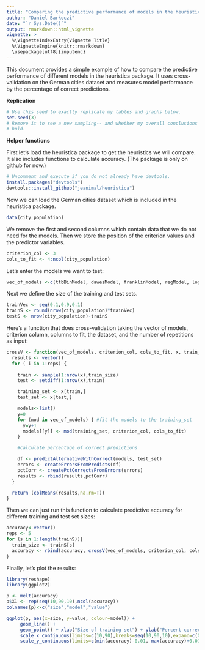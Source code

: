 ```yaml
---
title: "Comparing the predictive performance of models in the heuristica package"
author: "Daniel Barkoczi"
date: "`r Sys.Date()`"
output: rmarkdown::html_vignette
vignette: >
  %\VignetteIndexEntry{Vignette Title}
  %\VignetteEngine{knitr::rmarkdown}
  \usepackage[utf8]{inputenc}
---
```


This document provides a simple example of how to compare the predictive performance of different models in the heuristica package. It uses cross-validation on the German cities dataset and measures model performance by the percentage of correct predictions.

**Replication**

```r
# Use this seed to exactly replicate my tables and graphs below.
set.seed(3)
# Remove it to see a new sampling-- and whether my overall conclusions still
# hold.

```
**Helper functions**

First let's load the heuristica package to get the heuristics we will compare.  It also includes functions to calculate accuracy.  (The package is only on github for now.)

```r
# Uncomment and execute if you do not already have devtools.
install.packages("devtools")
devtools::install_github("jeanimal/heuristica")
```

Now we can load the German cities dataset which is included in the heuristica package.

```r
data(city_population)
```

We remove the first and second columns which contain data that we do not need for the models.
Then we store the position of the criterion values and the predictor variables.
```r
criterion_col <- 3
cols_to_fit <- 4:ncol(city_population)
```
Let's enter the models we want to test:
```r
vec_of_models <-c(ttbBinModel, dawesModel, franklinModel, regModel, logRegModel)
```
Next we define the size of the training and test sets.
```r
trainVec <- seq(0.1,0.9,0.1)
trainS <- round(nrow(city_population)*trainVec)
testS <- nrow(city_population)-trainS
```
Here's a function that does cross-validation taking the vector of models, criterion column, columns to fit, the dataset, and the number of repetitions as input:
```r
crossV <- function(vec_of_models, criterion_col, cols_to_fit, x, train_size, reps) {
  results <- vector()
  for ( i in 1:reps) {
  
    train <- sample(1:nrow(x),train_size)
    test <- setdiff(1:nrow(x),train)

    training_set <- x[train,]
    test_set <- x[test,]

    models<-list()
    y=0
    for (mod in vec_of_models) { #fit the models to the training_set
      y=y+1
      models[[y]] <- mod(training_set, criterion_col, cols_to_fit)
    }

    #calculate percentage of correct predictions

    df <- predictAlternativeWithCorrect(models, test_set)
    errors <- createErrorsFromPredicts(df)
    pctCorr <- createPctCorrectsFromErrors(errors)
    results <- rbind(results,pctCorr)
  }

  return (colMeans(results,na.rm=T))
}  
```
Then we can just run this function to calculate predictive accuracy for different training and test set sizes:
```r
accuracy<-vector()
reps <- 5
for (s in 1:length(trainS)){
  train_size <- trainS[s]
  accuracy <- rbind(accuracy, crossV(vec_of_models, criterion_col, cols_to_fit, city_population, train_size, reps))
}
```
Finally, let's plot the results:
```r
library(reshape)
library(ggplot2)

p <- melt(accuracy)
p$X1 <- rep(seq(10,90,10),ncol(accuracy))
colnames(p)<-c("size","model","value")

ggplot(p, aes(x=size, y=value, colour=model)) + 
     geom_line() +
     geom_point() + xlab("Size of training set") + ylab("Percent correct")+
     scale_x_continuous(limits=c(10,90),breaks=seq(10,90,10),expand=c(0.01,0.01)) +
     scale_y_continuous(limits=c(min(accuracy)-0.01, max(accuracy)+0.01),breaks=seq(0.6,0.8, 0.1),expand=c(0.01,0.01))

```
